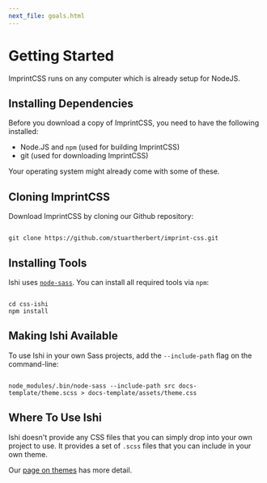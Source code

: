 ```yaml
---
next_file: goals.html
---
```

# Getting Started

ImprintCSS runs on any computer which is already setup for NodeJS.

## Installing Dependencies

Before you download a copy of ImprintCSS, you need to have the following installed:

* Node.JS and `npm` (used for building ImprintCSS)
* git (used for downloading ImprintCSS)

Your operating system might already come with some of these.

## Cloning ImprintCSS

Download ImprintCSS by cloning our Github repository:

<pre className="language-bash command-line" data-user="you" data-host="localhost"><code className="language-bash">
git clone https://github.com/stuartherbert/imprint-css.git
</code></pre>

## Installing Tools

Ishi uses [`node-sass`](https://github.com/sass/node-sass). You can install all required tools via `npm`:

<pre className="language-bash command-line" data-user="you" data-host="localhost"><code className="language-bash">
cd css-ishi
npm install
</code></pre>

## Making Ishi Available

To use Ishi in your own Sass projects, add the `--include-path` flag on the command-line:

<pre class="language-bash command-line" data-user="you" data-host="localhost"><code class="language-bash">
node_modules/.bin/node-sass --include-path src docs-template/theme.scss > docs-template/assets/theme.css
</code></pre>

## Where To Use Ishi

Ishi doesn't provide any CSS files that you can simply drop into your own project to use. It provides a set of `.scss` files that you can include in your own theme.

Our [page on themes](themes/) has more detail.
